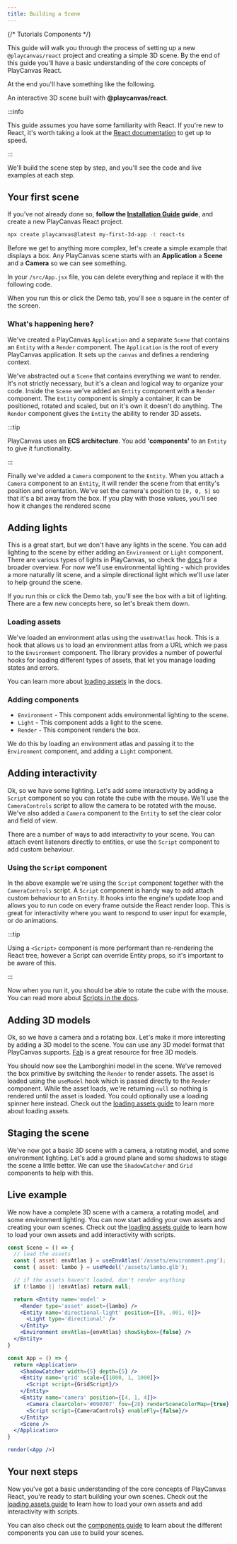 ```yaml
---
title: Building a Scene
---
```




{/* Tutorials Components */}

This guide will walk you through the process of setting up a new `@playcanvas/react` project and creating a simple 3D scene. By the end of this guide you'll have a basic understanding of the core concepts of PlayCanvas React.

At the end you'll have something like the following.

<div style={{ position: 'relative' }}>
    <PlayCanvasReactExample />
    <div style={{ textAlign: 'center', position: 'absolute', bottom: 0, right: 0, margin: '1rem 2rem', fontSize: '0.9rem' }}>An interactive 3D scene built with <b>@playcanvas/react</b>.</div>
</div>

:::info

This guide assumes you have some familiarity with React. If you're new to React, it's worth taking a look at the [React documentation](https://react.dev/learn) to get up to speed.

:::

We'll build the scene step by step, and you'll see the code and live examples at each step.

<TOCInline toc={toc} minHeadingLevel={2} maxHeadingLevel={4}/>

## Your first scene

If you've not already done so, **follow the [Installation Guide](./getting-started/installation) guide**, and
create a new PlayCanvas React project.

```bash
npx create playcanvas@latest my-first-3d-app -t react-ts
```

Before we get to anything more complex, let's create a simple example that displays a box. Any PlayCanvas scene starts with an **Application** a **Scene** and a **Camera** so we can see something.

In your `/src/App.jsx` file, you can delete everything and replace it with the following code.

<CodeExample label="Rendering a simple box" filename="/src/App.jsx" code={CreateASceneSource}>
    <CreateAScene />
</CodeExample>

When you run this or click the Demo tab, you'll see a square in the center of the screen.

### What's happening here?
We've created a PlayCanvas `Application` and a separate `Scene` that contains an `Entity` with a `Render` component. The `Application` is the root of every PlayCanvas application. It sets up the `canvas` and defines a rendering context.

We've abstracted out a `Scene` that contains everything we want to render. It's not strictly necessary, but it's a clean and logical way to organize your code. Inside the `Scene` we've added an `Entity` component with a `Render` component. The `Entity` component is simply a container, it can be positioned, rotated and scaled, but on it's own it doesn't do anything. The `Render` component gives the `Entity` the ability to render 3D assets.

:::tip

PlayCanvas uses an **ECS architecture**. You add **'components'** to an `Entity` to give it functionality.

:::

Finally we've added a `Camera` component to the `Entity`. When you attach a `Camera` component to an `Entity`, it will render the scene from that entity's position and orientation. We've set the camera's position to `[0, 0, 5]` so that it's a bit away from the box. If you play with those values, you'll see how it changes the rendered scene


## Adding lights

This is a great start, but we don't have any lights in the scene. You can add lighting to the scene by either adding an `Environment` or `Light` component. There are various types of lights in PlayCanvas, so check the [docs](/docs/user-manual/graphics/lighting/lights) for a broader overview. For now we'll use environmental lighting - which provides a more naturally lit scene, and a simple directional light which we'll use later to help ground the scene.

<CodeExample label="Adding lights to the scene" filename="/src/App.jsx" code={AddALightSource} showDemo>
    <AddALight />
</CodeExample>

If you run this or click the Demo tab, you'll see the box with a bit of lighting. There are a few new concepts here, so let's break them down.

### Loading assets

We've loaded an environment atlas using the `useEnvAtlas` hook. This is a hook that allows us to load an environment atlas from a URL which we pass to the `Environment` component. The library provides a number of powerful hooks for loading different types of assets, that let you manage loading states and errors.

You can learn more about [loading assets](/docs/user-manual/playcanvas-react/getting-started/loading-assets) in the docs.

### Adding components

- `Environment` - This component adds environmental lighting to the scene.
- `Light` - This component adds a light to the scene.
- `Render` - This component renders the box.

We do this by loading an environment atlas and passing it to the `Environment` component, and adding a `Light` component.

## Adding interactivity

Ok, so we have some lighting. Let's add some interactivity by adding a `Script` component so you can rotate the cube with the mouse. We'll use the `CameraControls` script to allow the camera to be rotated with the mouse. We've also added a `Camera` component to the `Entity` to set the clear color and field of view.

<CodeExample label="Adding interactivity to the scene" filename="/src/App.jsx" code={AddInteractivitySource} showDemo>
    <AddInteractivity />
</CodeExample>

There are a number of ways to add interactivity to your scene. You can attach event listeners directly to entities, or use the `Script` component to add custom behaviour.

### Using the `Script` component

In the above example we're using the `Script` component together with the `CameraControls` script. A `Script` component is handy way to add attach custom behaviour to an `Entity`. It hooks into the engine's update loop and allows you to run code on every frame outside the React render loop. This is great for interactivity where you want to respond to user input for example, or do animations.

:::tip

Using a `<Script>` component is more performant than re-rendering the React tree, however a Script can override Entity props, so it's important to be aware of this.

:::

Now when you run it, you should be able to rotate the cube with the mouse. You can read more about [Scripts in the docs](/docs/user-manual/scripting/fundamentals/getting-started).

## Adding 3D models

Ok, so we have a camera and a rotating box. Let's make it more interesting by adding a 3D model to the scene. You can use any 3D model format that PlayCanvas supports. [Fab](https://www.fab.com/) is a great resource for free 3D models.

<CodeExample label="Adding a 3D model to the scene" filename="/src/App.jsx" code={AddModelSource} showDemo>
    <AddModel />
</CodeExample>

You should now see the Lamborghini model in the scene. We've removed the box primitive by switching the `Render` to render assets. The asset is loaded using the `useModel` hook which is passed directly to the `Render` component. While the asset loads, we're returning `null` so nothing is rendered until the asset is loaded. You could optionally use a loading spinner here instead. Check out the [loading assets guide](./loading-assets) to learn more about loading assets.

## Staging the scene

We've now got a basic 3D scene with a camera, a rotating model, and some environment lighting. Let's add a ground plane and some shadows to stage the scene a little better. We can use the `ShadowCatcher` and `Grid` components to help with this.

<CodeExample label="Staging the scene" filename="/src/App.jsx" code={StagingTheSceneSource} showDemo>
    <StagingTheScene />
</CodeExample>

## Live example

We now have a complete 3D scene with a camera, a rotating model, and some environment lighting. You can now start adding your own assets and creating your own scenes. Check out the [loading assets guide](./loading-assets) to learn how to load your own assets and add interactivity with scripts.

```jsx title="src/App.jsx" live noInline
const Scene = () => {
  // load the assets
  const { asset: envAtlas } = useEnvAtlas('/assets/environment.png');
  const { asset: lambo } = useModel('/assets/lambo.glb');

  // if the assets haven't loaded, don't render anything
  if (!lambo || !envAtlas) return null;

  return <Entity name='model' >
    <Render type='asset' asset={lambo} />
    <Entity name='directional-light' position={[0, .001, 0]}>
      <Light type='directional' />
    </Entity>
    <Environment envAtlas={envAtlas} showSkybox={false} />
  </Entity>
}

const App = () => {
  return <Application>
    <ShadowCatcher width={5} depth={5} />
    <Entity name='grid' scale={[1000, 1, 1000]}>
      <Script script={GridScript}/>
    </Entity>
    <Entity name='camera' position={[4, 1, 4]}>
      <Camera clearColor='#090707' fov={28} renderSceneColorMap={true} />
      <Script script={CameraControls} enableFly={false}/>
    </Entity>
    <Scene />
  </Application>
}

render(<App />)
```

## Your next steps

Now you've got a basic understanding of the core concepts of PlayCanvas React, you're ready to start building your own scenes. Check out the [loading assets guide](./loading-assets) to learn how to load your own assets and add interactivity with scripts.

You can also check out the [components guide](./components) to learn about the different components you can use to build your scenes.



